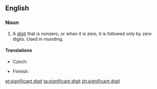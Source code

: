 ==English==
{{wikipedia}}

===Noun===
{{en-noun|head=[[significant]] [[digit]]|pl='''[[significant]] [[digits]]'''}}

# {{context|mathematics|lang=en}} A [[digit]] that is nonzero, or when it is zero, it is followed only by zero digits. Used in rounding.

====Translations====
{{trans-top|digit}}
* Czech: {{t-|cs|platná číslice|f}}
{{trans-mid}}
* Finnish: {{t-|fi|merkitsevä}} {{t+|fi|numero}}
{{trans-bottom}}

[[et:significant digit]]
[[ta:significant digit]]
[[zh:significant digit]]